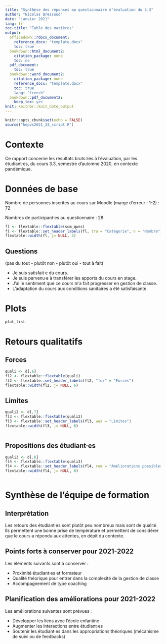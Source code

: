 ```yaml
---
title: "Synthèse des réponses au questionnaire d'évaluation du 3.3"
author: "Nicolas Bressoud"
date: "janvier 2021"
lang: fr
toc-title: "Table des matières"
output:
  officedown::rdocx_document:
    reference_docx: "template.docx"
    toc: true
  bookdown::html_document2:
    citation_package: none
    toc: no
  pdf_document:
    toc: true
  bookdown::word_document2:
    citation_package: none
    reference_docx: "template.docx"
    toc: true
    lang: "french"
  bookdown::pdf_document2:
    keep_tex: yes
knit: knitnbr::knit_date_output
---
```



```r
knitr::opts_chunk$set(echo = FALSE)
source("hepvs2021_33_script.R")
```

# Contexte

Ce rapport concerne les résultats bruts liés à l'évaluation, par les étudiant·es, du cours 3.3, semestre d'automne 2020, en contexte pandémique.

# Données de base

Nombre de personnes inscrites au cours sur Moodle (marge d'erreur : 1-2) : 72

Nombres de participant·es au questionnaire : 28


```r
fl <- flextable::flextable(sum_ques)
fl <- flextable::set_header_labels(fl, tra = "Catégorie", n = "Nombre")
flextable::width(fl, j= NULL, 3)


```


## Questions
(pas du tout - plutôt non - plutôt oui - tout à fait)

- Je suis satisfait·e du cours.
- Je suis parvenu·e à transférer les apports du cours en stage.
- J'ai le sentiment que ce cours m'a fait progresser en gestion de classe.
- L'adaptation du cours aux conditions sanitaires a été satisfaisante.

# Plots

```r
plot_list
```

# Retours qualitatifs 

## Forces

```r
quali <- d[,6]
fl2 <- flextable::flextable(quali)
fl2 <- flextable::set_header_labels(fl2, "for" = "Forces")
flextable::width(fl2, j= NULL, 6)

```

## Limites

```r


quali2 <- d[,7]
fl3 <- flextable::flextable(quali2)
fl3 <- flextable::set_header_labels(fl3, wea = "Limites")
flextable::width(fl3, j= NULL, 6)



```

## Propositions des étudiant·es

```r



quali3 <- d[,8]
fl4 <- flextable::flextable(quali3)
fl4 <- flextable::set_header_labels(fl4, rem = "Améliorations possibles")
flextable::width(fl4, j= NULL, 6)



```

# Synthèse de l'équipe de formation

## Interprétation

Les retours des étudiant·es sont plutôt peu nombreux mais sont de qualité. Ils permettent une bonne prise de température et permettent de considérer que le cours a répondu aux attentes, en dépit du contexte.

## Points forts à conserver pour 2021-2022

Les éléments suivants sont à conserver :

- Proximité étudiant·es et formateur
- Qualité théorique pour entrer dans la complexité de la gestion de classe
- Accompagnement de type coaching

## Planification des améliorations pour 2021-2022

Les améliorations suivantes sont prévues :

- Développer les liens avec l'école enfantine
- Augmenter les interactions entre étudiant·es
- Soutenir les étudiant·es dans les appropriations théoriques (mécanisme de suivi ou de feedbacks)